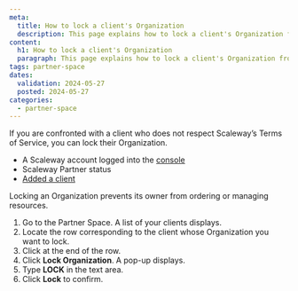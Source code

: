 ```yaml
---
meta:
  title: How to lock a client's Organization
  description: This page explains how to lock a client's Organization from the Partner Space.
content:
  h1: How to lock a client's Organization
  paragraph: This page explains how to lock a client's Organization from the Partner Space.
tags: partner-space 
dates:
  validation: 2024-05-27
  posted: 2024-05-27
categories:
  - partner-space
---
```


If you are confronted with a client who does not respect Scaleway’s Terms of Service, you can lock their Organization. 

<Macro id="requirements" />

- A Scaleway account logged into the [console](https://console.scaleway.com/)
- Scaleway Partner status
- [Added a client](/partners/partner-space/how-to/add-client/)
 
 <Message type="important">
     Locking an Organization prevents its owner from ordering or managing resources.
    </Message>

1. Go to the Partner Space. A list of your clients displays. 
2. Locate the row corresponding to the client whose Organization you want to lock.  
3. Click <Icon name="more" /> at the end of the row. 
4. Click **Lock Organization**. A pop-up displays.
5. Type **LOCK** in the text area.
6. Click **Lock** to confirm. 
